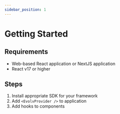 ```yaml
---
sidebar_position: 1
---
```


# Getting Started

## Requirements
* Web-based React application or NextJS application
* React v17 or higher

## Steps
1. Install appropriate SDK for your framework
2. Add `<EvolvProvider />` to application
3. Add hooks to components

